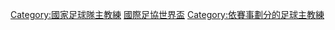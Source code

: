 [[Category:國家足球隊主教練|Category:國家足球隊主教練]]
[[Category:國際足協世界盃|]]
[[Category:依賽事劃分的足球主教練|Category:依賽事劃分的足球主教練]]
